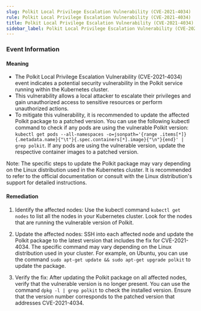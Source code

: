 ```yaml
--- 
slug: Polkit Local Privilege Escalation Vulnerability (CVE-2021-4034)
rule: Polkit Local Privilege Escalation Vulnerability (CVE-2021-4034)
title: Polkit Local Privilege Escalation Vulnerability (CVE-2021-4034)
sidebar_label: Polkit Local Privilege Escalation Vulnerability (CVE-2021-4034)
---
```

                   
### Event Information

#### Meaning

- The Polkit Local Privilege Escalation Vulnerability (CVE-2021-4034) event indicates a potential security vulnerability in the Polkit service running within the Kubernetes cluster.
- This vulnerability allows a local attacker to escalate their privileges and gain unauthorized access to sensitive resources or perform unauthorized actions.
- To mitigate this vulnerability, it is recommended to update the affected Polkit package to a patched version. You can use the following kubectl command to check if any pods are using the vulnerable Polkit version: `kubectl get pods --all-namespaces -o=jsonpath='{range .items[*]}{.metadata.name}{"\t"}{.spec.containers[*].image}{"\n"}{end}' | grep polkit`. If any pods are using the vulnerable version, update the respective container images to a patched version.

Note: The specific steps to update the Polkit package may vary depending on the Linux distribution used in the Kubernetes cluster. It is recommended to refer to the official documentation or consult with the Linux distribution's support for detailed instructions.

#### Remediation

1. Identify the affected nodes: Use the kubectl command `kubectl get nodes` to list all the nodes in your Kubernetes cluster. Look for the nodes that are running the vulnerable version of Polkit.

2. Update the affected nodes: SSH into each affected node and update the Polkit package to the latest version that includes the fix for CVE-2021-4034. The specific command may vary depending on the Linux distribution used in your cluster. For example, on Ubuntu, you can use the command `sudo apt-get update && sudo apt-get upgrade polkit` to update the package.

3. Verify the fix: After updating the Polkit package on all affected nodes, verify that the vulnerable version is no longer present. You can use the command `dpkg -l | grep polkit` to check the installed version. Ensure that the version number corresponds to the patched version that addresses CVE-2021-4034.


 